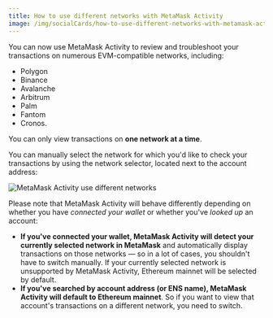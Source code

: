 ```yaml
---
title: How to use different networks with MetaMask Activity
image: /img/socialCards/how-to-use-different-networks-with-metamask-activity.jpg
---
```



<CustomLayout />

You can now use MetaMask Activity to review and troubleshoot your transactions on numerous EVM-compatible networks, including:

- Polygon
- Binance
- Avalanche
- Arbitrum
- Palm
- Fantom
- Cronos.

You can only view transactions on **one network at a time**.

You can manually select the network for which you'd like to check your transactions by using the network selector, located next to the account address:

<div class="center-container">
  <div class="img-medium">
    <img
      src={
        require("../../img/metamask-activity/how-to-use-different-networks-with-metamask-activity/MMA_use_different_networks.gif")
          .default
      }
      alt="MetaMask Activity use different networks"
    />
  </div>
</div>

Please note that MetaMask Activity will behave differently depending on whether you have _connected your wallet_ or whether you've _looked up_ an account:

- **If you've connected your wallet, MetaMask Activity will detect your currently selected network in MetaMask** and automatically display transactions on those networks — so in a lot of cases, you shouldn't have to switch manually. If your currently selected network is unsupported by MetaMask Activity, Ethereum mainnet will be selected by default.
- **If you've searched by account address (or ENS name), MetaMask Activity will default to Ethereum mainnet**. So if you want to view that account's transactions on a different network, you need to switch.
